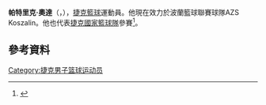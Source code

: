 '''帕特里克·奧達'''（{{lang-cz|'''Patrik Auda'''}}，{{bd|1989年|8月29日}}），[[捷克|捷克]][[籃球|籃球]]運動員。他現在效力於波蘭籃球聯賽球隊AZS Koszalin。他也代表[[捷克國家籃球隊|捷克國家籃球隊]]參賽<ref>{{cite web|url=http://www.eurobasket2015.org/en/compID_qMRZdYCZI6EoANOrUf9le2.season_2015.roundID_9322.teamID_2612.playerID_76547.html|title=Profile|publisher=eurobasket2015.org|accessdate=5 September 2015|deadurl=yes|archiveurl=https://web.archive.org/web/20150905105743/http://www.eurobasket2015.org/en/compID_qMRZdYCZI6EoANOrUf9le2.season_2015.roundID_9322.teamID_2612.playerID_76547.html|archivedate=2015年9月5日|df=}}</ref>。

== 參考資料 == 
{{reflist}}

{{Authority control}}
{{DEFAULTSORT:Auda, Patrik}}
[[Category:捷克男子篮球运动员|Category:捷克男子篮球运动员]]